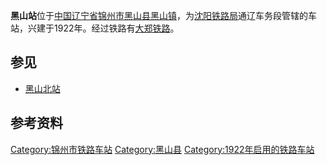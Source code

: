 {{Infobox China railway station
|车站名称 = 黑山站
|图片 = 
|图片介绍 = 
|其他名称 = 
|车站拼音 = Heishan
|英文名称 = Heishan Railway Station
|车站代码 = 53246
|电报码 = HED<ref>{{cite book|author=铁道部电子计算技术中心, 铁道部运输局|title=铁路车站站名代码表：TMIS使用|publisher=中国铁道出版社|location=北京|year=1998|isbn=9787113030995|pages=128}}</ref>
|拼音码 = HSH
|车站地址 = [[辽宁省|辽宁省]][[锦州市|锦州市]][[黑山县|黑山县]][[黑山镇_(黑山县)|黑山镇]]
|坐标 = 
|归属 = [[中国铁路沈阳局集团有限公司|中国铁路沈阳局集团有限公司]]
|线路 = [[大郑铁路|大郑铁路]]
|车站等级 = [[三等站_(中鐵)|三等站]]
|月台数目 = 
}}
'''黑山站'''位于[[中国|中国]][[辽宁省|辽宁省]][[锦州市|锦州市]][[黑山县|黑山县]][[黑山镇_(黑山县)|黑山镇]]，为[[沈阳铁路局|沈阳铁路局]]通辽车务段管辖的车站，兴建于1922年。经过铁路有[[大郑铁路|大郑铁路]]。

== 参见 ==
*[[黑山北站|黑山北站]]

== 参考资料 ==
{{reflist}}
{{大郑铁路}}
{{China-rail-stub}}

[[Category:锦州市铁路车站|Category:锦州市铁路车站]]
[[Category:黑山县|Category:黑山县]]
[[Category:1922年启用的铁路车站|Category:1922年启用的铁路车站]]